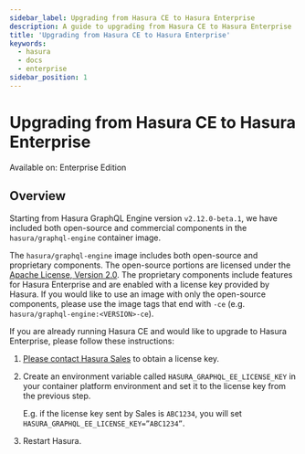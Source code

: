 ```yaml
---
sidebar_label: Upgrading from Hasura CE to Hasura Enterprise
description: A guide to upgrading from Hasura CE to Hasura Enterprise
title: 'Upgrading from Hasura CE to Hasura Enterprise'
keywords:
  - hasura
  - docs
  - enterprise
sidebar_position: 1
---
```


# Upgrading from Hasura CE to Hasura Enterprise

<div className='badge badge--primary heading-badge'>Available on: Enterprise Edition</div>

## Overview

Starting from Hasura GraphQL Engine version `v2.12.0-beta.1`, we have included both open-source and commercial
components in the `hasura/graphql-engine` container image.

The `hasura/graphql-engine` image includes both open-source and proprietary components. The open-source portions are
licensed under the [Apache License, Version 2.0](https://www.apache.org/licenses/LICENSE-2.0). The proprietary
components include features for Hasura Enterprise and are enabled with a license key provided by Hasura. If you would
like to use an image with only the open-source components, please use the image tags that end with `-ce` (e.g.
`hasura/graphql-engine:<VERSION>-ce`).

If you are already running Hasura CE and would like to upgrade to Hasura Enterprise, please follow these instructions:

1. [Please contact Hasura Sales](mailto:sales@hasura.io) to obtain a license key.
2. Create an environment variable called `HASURA_GRAPHQL_EE_LICENSE_KEY` in your container platform environment and set
   it to the license key from the previous step.

   E.g. if the license key sent by Sales is `ABC1234`, you will set `HASURA_GRAPHQL_EE_LICENSE_KEY=”ABC1234”`.

3. Restart Hasura.
